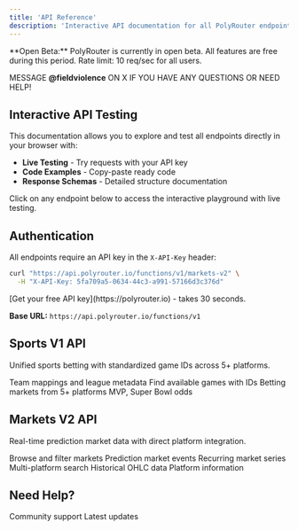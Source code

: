 ```yaml
---
title: 'API Reference'
description: 'Interactive API documentation for all PolyRouter endpoints'
---
```


<Warning>
  **Open Beta:** PolyRouter is currently in open beta. All features are free during this period. Rate limit: 10 req/sec for all users.
  
  MESSAGE **@fieldviolence** ON X IF YOU HAVE ANY QUESTIONS OR NEED HELP!
</Warning>

## Interactive API Testing

This documentation allows you to explore and test all endpoints directly in your browser with:

- **Live Testing** - Try requests with your API key
- **Code Examples** - Copy-paste ready code
- **Response Schemas** - Detailed structure documentation

<Info>
  Click on any endpoint below to access the interactive playground with live testing.
</Info>

## Authentication

All endpoints require an API key in the `X-API-Key` header:

```bash
curl "https://api.polyrouter.io/functions/v1/markets-v2" \
  -H "X-API-Key: 5fa709a5-0634-44c3-a991-57166d3c376d"
```

<Note>
  [Get your free API key](https://polyrouter.io) - takes 30 seconds.
</Note>

**Base URL:** `https://api.polyrouter.io/functions/v1`

## Sports V1 API

Unified sports betting with standardized game IDs across 5+ platforms.

<CardGroup cols={2}>
  <Card title="League Info" icon="info-circle" href="#get-league-info-v1">
    Team mappings and league metadata
  </Card>
  <Card title="List Games" icon="list" href="#get-list-games-v1">
    Find available games with IDs
  </Card>
  <Card title="Game Markets" icon="football" href="#get-games-v1-game-id">
    Betting markets from 5+ platforms
  </Card>
  <Card title="Awards" icon="trophy" href="#get-awards-v1">
    MVP, Super Bowl odds
  </Card>
</CardGroup>

## Markets V2 API

Real-time prediction market data with direct platform integration.

<CardGroup cols={2}>
  <Card title="Markets" icon="chart-line" href="#get-markets-v2">
    Browse and filter markets
  </Card>
  <Card title="Events" icon="calendar" href="#get-events-v2">
    Prediction market events
  </Card>
  <Card title="Series" icon="layer-group" href="#get-series-v2">
    Recurring market series
  </Card>
  <Card title="Search" icon="magnifying-glass" href="#get-search-v2">
    Multi-platform search
  </Card>
  <Card title="Price History" icon="chart-area" href="#get-price-history-v2">
    Historical OHLC data
  </Card>
  <Card title="Platforms" icon="server" href="#get-platforms-v2">
    Platform information
  </Card>
</CardGroup>

## Need Help?

<CardGroup cols={2}>
  <Card title="Join Discord" icon="discord" href="https://discord.gg/fyagg92CVM">
    Community support
  </Card>
  <Card title="Follow on X" icon="x-twitter" href="https://x.com/polyrouter">
    Latest updates
  </Card>
</CardGroup>
